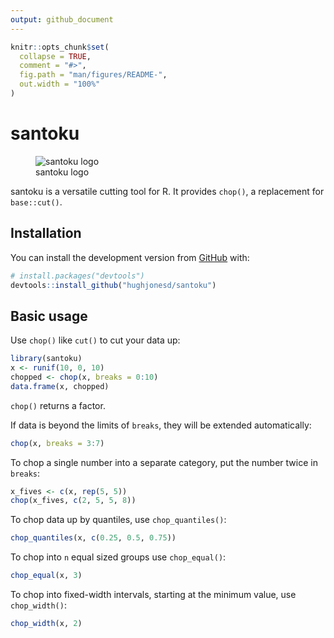 ```yaml
---
output: github_document
---
```


<!-- README.md is generated from README.Rmd. Please edit that file -->

```r
knitr::opts_chunk$set(
  collapse = TRUE,
  comment = "#>",
  fig.path = "man/figures/README-",
  out.width = "100%"
)
```
# santoku

<!-- badges: start -->
<!-- badges: end -->

![santoku logo](man/figures/santoku-logo.png)

santoku is a versatile cutting tool for R. It provides `chop()`, a replacement
for `base::cut()`.

## Installation

You can install the development version from [GitHub](https://github.com/) with:

``` r
# install.packages("devtools")
devtools::install_github("hughjonesd/santoku")
```

## Basic usage

Use `chop()` like `cut()` to cut your data up:

```r
library(santoku)
x <- runif(10, 0, 10)
chopped <- chop(x, breaks = 0:10)
data.frame(x, chopped)
```

`chop()` returns a factor.

If data is beyond the limits of `breaks`, they will be extended automatically:

```r
chop(x, breaks = 3:7)
```

To chop a single number into a separate category, put the number twice in
`breaks`:

```r
x_fives <- c(x, rep(5, 5))
chop(x_fives, c(2, 5, 5, 8))
```

To chop data up by quantiles, use `chop_quantiles()`:

```r
chop_quantiles(x, c(0.25, 0.5, 0.75))
```

To chop into `n` equal sized groups use `chop_equal()`:

```r
chop_equal(x, 3)
```

To chop into fixed-width intervals, starting at the minimum value, use
`chop_width()`:

```r
chop_width(x, 2)
```

